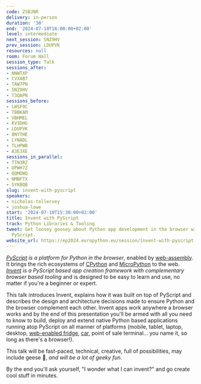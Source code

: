 ```yaml
---
code: ZSBJNR
delivery: in-person
duration: '30'
end: '2024-07-10T16:00:00+02:00'
level: intermediate
next_session: SNZ9HV
prev_session: LDUPVK
resources: null
room: Forum Hall
session_type: Talk
sessions_after:
- NNWTXP
- CVXAB7
- TAW7PN
- SNZ9HV
- T3QAPN
sessions_before:
- LWSF9C
- TBBKAM
- VBHMEL
- KV3DHG
- LDUPVK
- 8NYTHE
- LYNADL
- TLHPWB
- A3E3XE
sessions_in_parallel:
- TTN3RZ
- UPWH7Z
- QQMDWQ
- NMBFTX
- SYKBQB
slug: invent-with-pyscript
speakers:
- nicholas-tollervey
- joshua-lowe
start: '2024-07-10T15:30:00+02:00'
title: Invent with PyScript
track: Python Libraries & Tooling
tweet: Get loosey goosey about Python app development in the browser with Invent and
  PyScript.
website_url: https://ep2024.europython.eu/session/invent-with-pyscript
---
```


_[PyScript](https://pyscript.net/) is a platform for Python in the browser_, enabled by [web-assembly](https://webassembly.org/). It brings the rich ecosystems of [CPython](https://python.org/) and [MicroPython](https://micropython.org) to the web. _[Invent](https://invent-framework.github.io/) is a PyScript based app creation framework with complementary browser based tooling_ and is designed to be easy to learn and use, no matter if you're a beginner or expert.

This talk introduces Invent, explains how it was built on top of PyScript and describes the design and architecture decisions made to ensure Python and the browser complement each other. Invent apps work anywhere a browser works and by the end of this presentation you'll be armed with all you need to know to build, deploy and extend native Python based applications running atop PyScript on all manner of platforms (mobile, tablet, laptop, desktop, [web-enabled fridge](https://www.standard.co.uk/shopping/esbest/home-garden/kitchen-appliances/best-smart-fridges-b1002542.html), [car](https://www.youtube.com/watch?v=GkhbN9B9bbs), point of sale terminal... you name it, so long as there's a browser!).

This talk will be fast-paced, technical, creative, full of possibilities, may include geese 🪿, _and will be a lot of geeky fun_.

By the end you'll ask yourself, "I wonder what I can invent?" and go create cool stuff in minutes.
